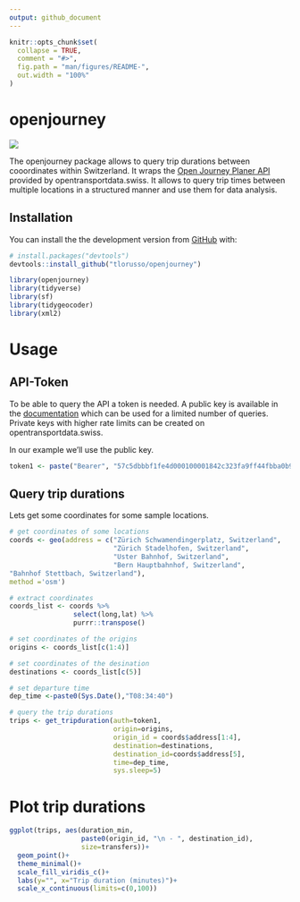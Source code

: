 ```yaml
---
output: github_document
---
```


```r
knitr::opts_chunk$set(
  collapse = TRUE,
  comment = "#>",
  fig.path = "man/figures/README-",
  out.width = "100%"
)
```

# openjourney

![](https://lifecycle.r-lib.org/articles/figures/lifecycle-experimental.svg)

The openjourney package allows to query trip durations between cooordinates within Switzerland. It wraps the [Open Journey Planer API](https://opentransportdata.swiss/de/cookbook/open-journey-planner-ojp/) provided by opentransportdata.swiss. It allows to query trip times between multiple locations in a structured manner and use them for data analysis.

## Installation

You can install the the development version from [GitHub](https://github.com/) with:

```r
# install.packages("devtools")
devtools::install_github("tlorusso/openjourney")
```

```r
library(openjourney)
library(tidyverse)
library(sf)
library(tidygeocoder)
library(xml2)
```

# Usage

## API-Token
To be able to query the API a token is needed. A public key is available in the [documentation](https://opentransportdata.swiss/de/cookbook/open-journey-planner-ojp/#Einleitung) which can be used for a limited number of queries. Private keys with higher rate limits can be created on opentransportdata.swiss.

In our example we'll use the public key.
```r
token1 <- paste("Bearer", "57c5dbbbf1fe4d000100001842c323fa9ff44fbba0b9b925f0c052d1", sep = " ")
```

## Query trip durations

Lets get some coordinates for some sample locations.
```r
# get coordinates of some locations
coords <- geo(address = c("Zürich Schwamendingerplatz, Switzerland",
                          "Zürich Stadelhofen, Switzerland",
                          "Uster Bahnhof, Switzerland",
                          "Bern Hauptbahnhof, Switzerland",
"Bahnhof Stettbach, Switzerland"),
method ='osm')
```

```r

# extract coordinates 
coords_list <- coords %>% 
                select(long,lat) %>% 
                purrr::transpose()

# set coordinates of the origins
origins <- coords_list[c(1:4)]

# set coordinates of the desination
destinations <- coords_list[c(5)]

# set departure time
dep_time <-paste0(Sys.Date(),"T08:34:40")

# query the trip durations
trips <- get_tripduration(auth=token1,
                          origin=origins,
                          origin_id = coords$address[1:4],
                          destination=destinations,
                          destination_id=coords$address[5],
                          time=dep_time,
                          sys.sleep=5)
```

# Plot trip durations

```r
ggplot(trips, aes(duration_min,
                  paste0(origin_id, "\n - ", destination_id),
                  size=transfers))+
  geom_point()+
  theme_minimal()+
  scale_fill_viridis_c()+
  labs(y="", x="Trip duration (minutes)")+
  scale_x_continuous(limits=c(0,100))
```

